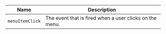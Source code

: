 
| Name | Description |
| --- | --- |
| `menuItemClick` | The event that is fired when a user clicks on the menu. |

